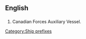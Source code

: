 {{wikipedia|Ship prefix}}
==English==
==={{initialism}}===
#Canadian Forces Auxiliary Vessel.

[[Category:Ship prefixes]]